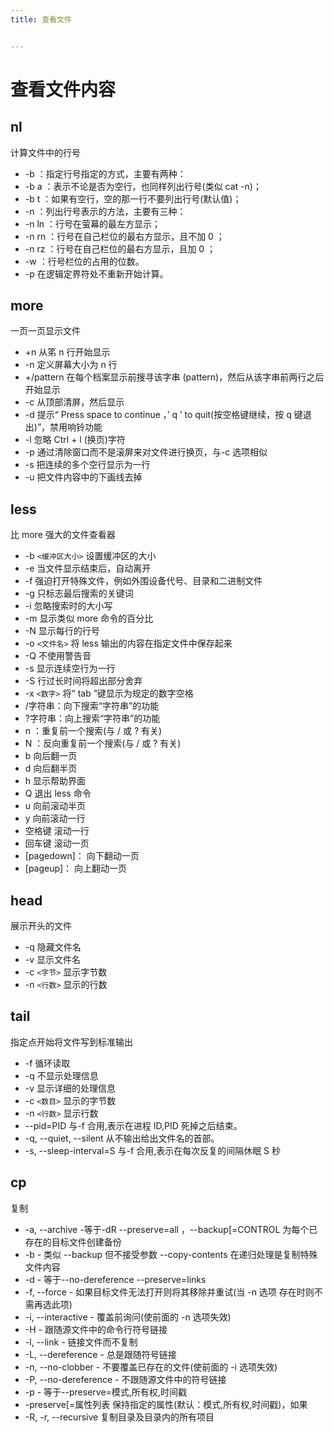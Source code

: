 ```yaml
---
title: 查看文件


---
```


# 查看文件内容

## nl

计算文件中的行号

- -b ：指定行号指定的方式，主要有两种：
- -b a ：表示不论是否为空行，也同样列出行号(类似 cat -n)；
- -b t ：如果有空行，空的那一行不要列出行号(默认值)；
- -n ：列出行号表示的方法，主要有三种：
- -n ln ：行号在萤幕的最左方显示；
- -n rn ：行号在自己栏位的最右方显示，且不加 0 ；
- -n rz ：行号在自己栏位的最右方显示，且加 0 ；
- -w ：行号栏位的占用的位数。
- -p 在逻辑定界符处不重新开始计算。

## more

一页一页显示文件

- +n 从笫 n 行开始显示
- -n 定义屏幕大小为 n 行
- +/pattern 在每个档案显示前搜寻该字串 (pattern)，然后从该字串前两行之后开始显示
- -c 从顶部清屏，然后显示
- -d 提示“ Press space to continue ，’ q ’ to quit(按空格键继续，按 q 键退出)”，禁用响铃功能
- -l 忽略 Ctrl + l (换页)字符
- -p 通过清除窗口而不是滚屏来对文件进行换页，与-c 选项相似
- -s 把连续的多个空行显示为一行
- -u 把文件内容中的下画线去掉

## less

比 more 强大的文件查看器

- -b `<缓冲区大小>` 设置缓冲区的大小
- -e 当文件显示结束后，自动离开
- -f 强迫打开特殊文件，例如外围设备代号、目录和二进制文件
- -g 只标志最后搜索的关键词
- -i 忽略搜索时的大小写
- -m 显示类似 more 命令的百分比
- -N 显示每行的行号
- -o `<文件名>` 将 less 输出的内容在指定文件中保存起来
- -Q 不使用警告音
- -s 显示连续空行为一行
- -S 行过长时间将超出部分舍弃
- -x `<数字>` 将“ tab ”键显示为规定的数字空格
- /字符串：向下搜索“字符串”的功能
- ?字符串：向上搜索“字符串”的功能
- n ：重复前一个搜索(与 / 或 ? 有关)
- N ：反向重复前一个搜索(与 / 或 ? 有关)
- b 向后翻一页
- d 向后翻半页
- h 显示帮助界面
- Q 退出 less 命令
- u 向前滚动半页
- y 向前滚动一行
- 空格键 滚动一行
- 回车键 滚动一页
- [pagedown]： 向下翻动一页
- [pageup]： 向上翻动一页

## head

展示开头的文件

- -q 隐藏文件名
- -v 显示文件名
- -c `<字节>` 显示字节数
- -n `<行数>` 显示的行数

## tail

指定点开始将文件写到标准输出

- -f 循环读取
- -q 不显示处理信息
- -v 显示详细的处理信息
- -c `<数目>` 显示的字节数
- -n `<行数>` 显示行数
- --pid=PID 与-f 合用,表示在进程 ID,PID 死掉之后结束。
- -q, --quiet, --silent 从不输出给出文件名的首部。
- -s, --sleep-interval=S 与-f 合用,表示在每次反复的间隔休眠 S 秒

## cp

复制

- -a, --archive -等于-dR --preserve=all ，--backup[=CONTROL 为每个已存在的目标文件创建备份
- -b - 类似 --backup 但不接受参数 --copy-contents 在递归处理是复制特殊文件内容
- -d - 等于--no-dereference --preserve=links
- -f, --force - 如果目标文件无法打开则将其移除并重试(当 -n 选项 存在时则不需再选此项)
- -i, --interactive - 覆盖前询问(使前面的 -n 选项失效)
- -H - 跟随源文件中的命令行符号链接
- -l, --link - 链接文件而不复制
- -L, --dereference - 总是跟随符号链接
- -n, --no-clobber - 不要覆盖已存在的文件(使前面的 -i 选项失效)
- -P, --no-dereference - 不跟随源文件中的符号链接
- -p - 等于--preserve=模式,所有权,时间戳
- -preserve[=属性列表 保持指定的属性(默认：模式,所有权,时间戳)，如果
- -R, -r, --recursive 复制目录及目录内的所有项目

            